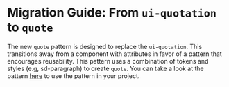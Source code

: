 # Migration Guide: From `ui-quotation` to `quote`

The new `quote` pattern is designed to replace the `ui-quotation`. This transitions away from a component with attributes in favor of a pattern that encourages reusability. This pattern uses a combination of tokens and styles (e.g, sd-paragraph) to create `quote`. You can take a look at the pattern [here](https://solid-design-system.fe.union-investment.de/x.x.x/storybook/?path=/docs/pattern-quote--docs) to use the pattern in your project.
